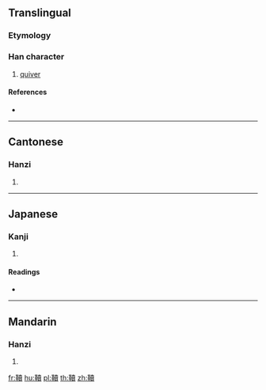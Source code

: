 {{character info/new}}
==Translingual==

===Etymology===
{{Han etyl}}
{{Han compound|革|賣|c1=s|c2=p|t1=leather|ls=psc}}

===Han character===
{{Han char|rn=177|rad=革|as=15|sn=24|four=44586|canj=TJGWC}}

# [[quiver]]

====References====
* {{Han ref|kx=1392.310|dkj=43077|dj=1907.220|hdz=74352.180|uh=97C7|ud=38855|bh=F8D1|bd=63697}}

----

==Cantonese==

===Hanzi===
{{yue-hanzi|jyut=|y=duk6}}

# {{defn|lang=yue|sort=革15}}

----

==Japanese==

===Kanji===
{{ja-kanji|grade=|rs=革15}}

# {{defn|lang=ja|sort=革15}}

====Readings====
* {{ja-readings|on=[[とく]] (toku), [[どく]] (doku)|kun=[[やづつ]] (yazutsu)}}

----

==Mandarin==

===Hanzi===
{{cmn-hanzi|pin=[[dú]] ([[du2]])|wg=tu<sup>2</sup>}}

# {{defn|lang=cmn|sort=革15}}

[[fr:韇]]
[[hu:韇]]
[[pl:韇]]
[[th:韇]]
[[zh:韇]]